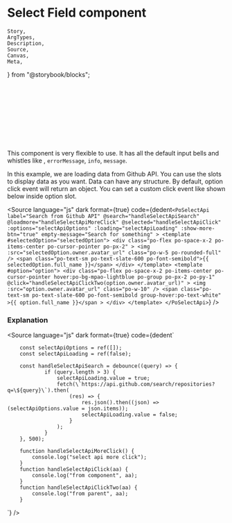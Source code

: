# Select Field component

	Story,
	ArgTypes,
	Description,
	Source,
	Canvas,
	Meta,
} from "@storybook/blocks";




<Meta of={PoSelectApiStories} />

<div className=" po-bg-white po-p-5">
	<Story of={PoSelectApiStories.SelectField} />
	<br />
	<br />
	<br />
	<br />
	<br />
	<br />
	<br />
	&nbsp;
</div>

This component is very flexible to use.
It has all the default input bells and whistles like , `errorMessage`, `info`, `message`.

In this example, we are loading data from Github API. You can use the slots to display data as you want. Data can have any structure.
By default, option click event will return an object. You can set a custom click event like shown below inside option slot.

<Source
	language="js"
	dark
	format={true}
	code={dedent`
    <PoSelectApi
			label="Search from Github API"
			@search="handleSelectApiSearch"
			@loadmore="handleSelectApiMoreClick"
			@selected="handleSelectApiClick"
			:options="selectApiOptions"
			:loading="selectApiLoading"
			:show-more-btn="true"
			empty-message="Search for something"
		>
			<template #selectedOption="selectedOption">
				<div
					class="po-flex po-space-x-2 po-items-center po-cursor-pointer po-px-2"
				>
					<img
						:src="selectedOption.owner.avatar_url"
						class="po-w-5 po-rounded-full"
					/>
					<span class="po-text-sm po-text-slate-600 po-font-semibold">{{
						selectedOption.full_name
					}}</span>
				</div>
			</template>
			<template #option="option">
				<div
					class="po-flex po-space-x-2 po-items-center po-cursor-pointer hover:po-bg-mpao-lightblue po-group po-px-2 po-py-1"
					@click="handleSelectApiClickTwo(option.owner.avatar_url)"
				>
					<img :src="option.owner.avatar_url" class="po-w-10" />
					<span
						class="po-text-sm po-text-slate-600 po-font-semibold group-hover:po-text-white"
						>{{ option.full_name }}</span
					>
				</div>
			</template>
		</PoSelectApi>
  `}
/>

### Explanation

<Source
	language="js"
	dark
	format={true}
	code={dedent`

    	const selectApiOptions = ref([]);
    	const selectApiLoading = ref(false);

    	const handleSelectApiSearch = debounce((query) => {
    			if (query.length > 3) {
    				selectApiLoading.value = true;
    				fetch(\`https://api.github.com/search/repositories?q=\${query}\`).then(
    					(res) => {
    						res.json().then((json) => (selectApiOptions.value = json.items));
    						selectApiLoading.value = false;
    					}
    				);
    			}
    	}, 500);

    	function handleSelectApiMoreClick() {
    		console.log("select api more click");
    	}
    	function handleSelectApiClick(aa) {
    		console.log("from component", aa);
    	}
    	function handleSelectApiClickTwo(aa) {
    		console.log("from parent", aa);
    	}

`}
/>

<ArgTypes of={PoSelectApi} />
